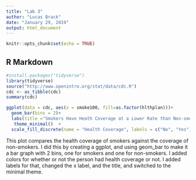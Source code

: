 ---
title: "Lab 3"
author: "Lucas Brack"
date: "January 29, 2019"
output: html_document
---

```{r setup, include=FALSE}
knitr::opts_chunk$set(echo = TRUE)
```

## R Markdown
```{r}
#install.packages("tidyverse")
library(tidyverse)
source("http://www.openintro.org/stat/data/cdc.R")
cdc <- as_tibble(cdc)
summary(cdc)

```


```{r}
ggplot(data = cdc, aes(x = smoke100, fill=as.factor(hlthplan)))+
  geom_bar(bins = 2)+
  labs(title ="Smokers Have Heath Coverage at a Lower Rate than Non-smokers", x = "Non-Smokers vs Smokers") +
   theme_minimal()  +
  scale_fill_discrete(name = "Health Coverage", labels = c("No", "Yes"))
```
This plot compares the health coverage of smokers against the coverage of non-smokers. I did this by creating a ggplot, and using geom_bar to make it a bar graph with 2 bins, one for smokers and one for non-smokers. I added colors for whether or not the person had health coverage or not. I added labels for that, changed the x label, and the title, and switched to the minimal theme. 

